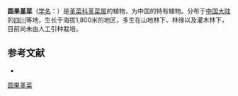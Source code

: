 {{Speciesbox
| name = 圆果堇菜
| status = 
| status_system = 
| image =
| genus = Viola
| species =  sphaerocarpa
| authority = W. Beck.
}}

'''圆果堇菜'''（[[学名|学名]]：{{lang|la|''Viola sphaerocarpa''}}）是[[堇菜科|堇菜科]][[堇菜属|堇菜属]]的植物，为中国的特有植物。分布于[[中国大陆|中国大陆]]的[[四川|四川]]等地，生长于海拔1,800米的地区，多生在山地林下、林缘以及灌木林下，目前尚未由人工引种栽培。

== 参考文献 ==
<div class="references-small">
* {{cite web| url =http://www.bioinfo.cn/db05/KmzwSpecies.php?action=view&id=23850| title =圆果堇菜| work =《中国高等植物数据库全库》| publisher =中国科学院微生物研究所| author =昆明植物研究所| accessdate =2009-02-25| deadurl =yes| archiveurl =https://web.archive.org/web/20160305031910/http://www.bioinfo.cn/db05/KmzwSpecies.php?action=view&id=23850| archivedate =2016-03-05}}
</div>
{{Taxonbar|from=Q10926527}}

[[Category:堇菜属|圆果堇菜]]


{{植物小作品}}